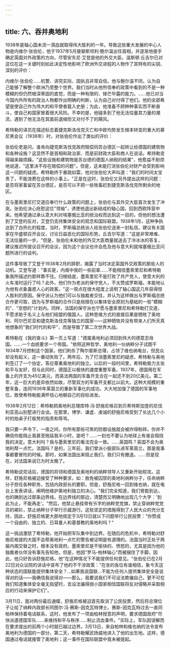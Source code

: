 ```yaml
---
---
---
```

title: 六、吞并奥地利
---



1938年是轴心国未流一滴血就取得伟大胜利的一年。导致这些重大发展的中心人物是内维尔·张伯伦，他于1937年5月接替斯坦利·鲍尔温出任首相，并逐渐地接手确定英国对外政策的方向，尽管安东尼·艾登是他的外交大臣。温斯顿·丘吉尔已对这位在这一关键时刻如此决定性地影响了欧洲外交进程的人物作了其特有的尖锐、深刻的评价：

内维尔·张伯伦……机警、讲究实际、固执且非常自信。他与鲍尔温不同，认为自己能够了解整个欧洲乃至整个世界。我们当时从他所信奉的政策中看到的不是一种模糊的但仍然根深蒂固的直觉，而是一种有限的、锋芒毕露的能力。……他已对当今国内外所有的政治人物都作出明确的判断，认为自己对付得了他们。他的全部希望是使自己作为伟大的和平使者载入史册；为此，他准备不顾种种事实而不断奋斗，使自己和国家冒着很大风险。不幸的是，他碰多到了他无法估量其力量的潮流，遇到了他无法在其面前退缩但又对付不了的飓风。

希特勒的译员在描述标志着捷克斯洛伐克灭亡和中欧均势发生根本转变的重大的慕尼黑会议（1938年）时，对张伯伦作出了类似的评价：

张伯伦老是问，谁肯向捷克斯洛伐克政府赔偿同苏台德区一起转让给德国的建筑物和各种设施？这显然不是首相和政治家、而是前财政大臣和商人在说话。希持勒变得越来越烦躁。"这些设施和建筑物是苏台德的德国人纳税的结果"，他愈益不耐烦地说道，"这里决不存在赔偿的问题"。但是，这未能打消张伯伦对财产会受到影响这一问题的疑虑。希特勒终于暴跳如雷。他对张伯伦大声叫道："我们的时间太宝贵了，不能浪费在这样的小事上。"正是在这时，张伯伦又另外提出这样的问题：是否将家畜留在苏台德区，是否可以不把一些牲畜赶到捷克斯洛伐克所剩余的地区。

在与墨索里尼打交道应奉行什么政策的问题上，张伯伦与其外交大臣首次发生了冲突。张伯伦决心抚慰这位"领袖"，诱使他退出新结成的轴心国，回到西欧阵营中来。他希望通过承认意大利对埃塞俄比亚的统治权而达到这一目的，但他的想法遭到了艾登的反对，艾登仍支持集体安全的观念和国际联盟。1938年1月，这种争执达到了白热化的程度，当时，罗斯福总统派人给张伯伦送来一封私信，建议有关国家在华盛顿召开会议，讨论日益恶化的国际形势。丘吉尔写道："这是非常艰难、无法估量的一步。"但是，张伯伦未和他的外交大臣商量就送去了冷冰冰的答复，建议推迟所提议召开的会议，因为这个会议也许会危及他与意大利就埃塞俄比亚问题所进行的谈判。

这件事导致了艾登于1938年2月的辞职，揭露了当时决定英国外交政策的那些人的动机。艾登写道："事实是，内阁中我的一些前辈……不能相信墨索里尼和希特勒象我所描述约那样靠不住。归根结底，墨索里尼不是打败了共产党人，使意大利的火车准时运行了吗？此外，他们作为老派的保守党人，不太赞成罗斯福，本能地认为他有点象蛊惑人心的政客。"这一观点在很大程度上说明了轴心国这几年获得惊人胜利的原因。保守派认为他们可以与独裁者交往，并认为这样做出与罗斯福总统合作更可取，因为与罗斯福的合作只是局限在以集体安全原则为基础的一些"模糊的"、"空想的"计划内。同样，法国的保守派也宁愿与墨索里尼和希特勒打交道，不愿求助于名义上与他们结盟的俄国人。这种思维方式的直接后果是牺牲了奥地利、阿尔巴尼亚和捷克斯洛伐克等独立的国家——这种牺牲并没有带来人们所天真地想象的"我们时代的和平"，而是导致了第二次世界大战。

希特勒在《我的奋斗》第一页上写道："德属奥地利必须回到伟大的德意志母国。……一个血统要求一个帝国。"依照这种哲学，奥地利一伙纳粹分子试图干1934年7月控制这个国家。他们刺杀了陶尔斐斯总理，占领了维也纳电台，但民众却没有起义，这一暴动失败了。两年后，为了打消墨索里尼的疑虑，希特勒与奥地利签订了一个协定，答应尊重奥地利的独立。以后的一段时间里，希特勒极力主张和平与友好，但与此同时，德国正以极快的速度重整军备。1937年，德国用在军备上的开支为45亿美元，而英法两国的军备开支合在一起还不到20亿美元。第二年，这一巨大的差异依然如故，尽管双方的军备开支都比以前大。这种大规模的重整军备，连同1936年莱茵兰的重新军事化的成功，大大地加强了德国的军事地位，致使希特勒能满怀信心地朝自己的目标进发。

1938年2月12日：希特勒把奥地利总理库特·冯·舒施尼格召到贝希特斯加登的尼伐利亚高山别墅进行会谈。在那里，博学、谦虚、虔诚的舒施尼格受到了长达几个小时的拍桌子打板凳的指责和辱骂。

我只要一声令下，一夜之间，你所有那些可笑的防御设施就会被炸得粉碎。你并不确信你能阻止我甚至拖延我半小时，是吧？……一刻也不要认为地球上有谁会阻挠我的决定。意大利吗？我与墨索里尼的看法完全一致。……英国鸣？英国不会为奥地利帮一点忙。法国吗？是的，三年前，我们曾派小股部队进军莱茵兰，那是我事事都要冒险的时候。那时，如果法国出来阻止我们，我们只有撤退。……但是现在，对法国来说已为时太晚了。

希特勒说完话后，德国的将领和德国及奥地利的纳粹领导人又重新开始软攻。这样，舒施尼格被迫接受了种种要求，如：赦免被囚禁的奥地利纳粹分子，任命纳粹分子担任各种职务，包括内政部长的要职。但是，舒施尼格一回到维也纳，就在电台上发表讲话，阐明他维护奥地利独立的决心。"我们完全知道，我们曾能到达，也的确到达过那条边界线，在边界线的那边，清楚而又明确地出现几个大字：'到此为止，不能再走'。"然后，他禁止悬挂带有卐字的纳粹党党旗，禁止穿纳粹党党员的褐衫，禁止纳粹分子举行示威游行。这些坚定的措施得到了人民大众的充分支持，因此，舒施尼格更大胆地规定于3月13日就以下问题举行公民投票："你赞成一个自由的、独立的、日耳曼人和基督教的奥地利吗？"

这一挑战激怒了希特勒，他开始把军队集中到边界。在随后的危机中，希特勒对舒施尼格提的大国不会帮奥地利一点忙的警告被证明是有道理的。法国当时正处于两届内阁交替之时，根本没有政府。墨索里尼是不愉快的、愤怒的，尤其是因为他的独裁者伙伴没有事先告知他，但是，他因"罗马-柏林轴心"而被捆住了手脚，因此，他只好告诉舒施尼格，他"在这种情况下不能提供任何意见。"张伯伦已在2月22日对众议院的讲话中宣布了他的不干涉政策："在坐的各位有谁相信，象今天这种状态的国联能提供集体安全？…如果我说国联…不能为任何人提供集体安全是说得对的话——我确信我说得对——那么，我要说我们不可设法欺骗自己，更不可在我们知道集体安全毫无指望时，去设法骗得弱小国家相信国联将反对侵略并采取相应的行动来保护它们"。

3月11日，面对两份最后通蝶，舒施尼格被迫首先取消了公民投票，然后将总理位子让给了纳粹内政部长阿图尔·冯·赛斯-因克瓦特博士。赛斯-因克瓦特过去一直同柏林保持着电话联系，这时，他发布了一项由柏林授意的声明，要求德国政府"尽快派遣德国军队……来维持和平与秩序……制止流血事件。"实际上，军队因误解而在要求提出的前两个小时就已越过边界。3月13日，来自柏林和维也纳的法令宣布奥地利为德国的一部分，第二天，希特勒耀武扬威地进入了他的出生地。这样，德国通过电话就接管了奥地利；这一事件在国际联盟中竟未被提起。
